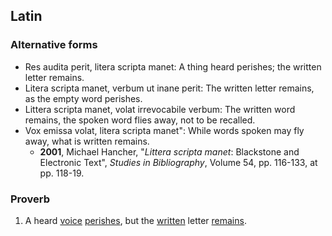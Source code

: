 ==Latin==

===Alternative forms===

* Res audita perit, litera scripta manet: A thing heard perishes; the written letter remains.
* Litera scripta manet, verbum ut inane perit: The written letter remains, as the empty word perishes.
* Littera scripta manet, volat irrevocabile  verbum: The written word remains, the spoken word flies away, not to be recalled.
* Vox emissa volat, litera scripta manet": While words spoken may fly away, what is written remains.
** '''2001''', Michael Hancher, "''Littera scripta manet'': Blackstone and Electronic Text", ''Studies in Bibliography'', Volume 54, pp. 116-133, at pp. 118-19.

===Proverb===
{{head|la|proverb|head=[[vox|vōx]] [[audio#Latin|audīta]] [[pereo|perit]] [[litera|lītera]] [[scribo|scrīpta]] [[maneo|manet]]}}

# A heard [[voice]] [[perish]]es, but the [[written]] letter [[remain]]s.